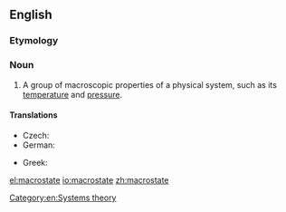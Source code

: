 ==English==
{{wikipedia|Microstate (statistical mechanics)}}
===Etymology===
{{prefix|macro|state}}

===Noun===
{{en-noun}}

# {{cx|physics|lang=en}} A group of macroscopic properties of a physical system, such as its [[temperature]] and [[pressure]].

====Translations====
{{trans-top|group of properties}}
* Czech: {{t|cs|makrostav|m}}
* German: {{t|de|Makrozustand|m}}
{{trans-mid}}
* Greek: {{t+|el|μακροκατάσταση|f|tr=makrokatástasi}}
{{trans-bottom}}

[[Category:en:Systems theory]]

[[el:macrostate]]
[[io:macrostate]]
[[zh:macrostate]]